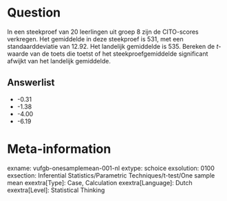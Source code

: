 Question
========
In een steekproef van 20 leerlingen uit groep 8 zijn de CITO-scores verkregen. Het gemiddelde in deze steekproef is 531, met een standaarddeviatie van 12.92. Het landelijk gemiddelde is 535. Bereken de *t*-waarde van de toets die toetst of het steekproefgemiddelde significant afwijkt van het landelijk gemiddelde.

Answerlist
----------
* -0.31
* -1.38
* -4.00
* -6.19

Meta-information
================
exname: vufgb-onesamplemean-001-nl
extype: schoice
exsolution: 0100
exsection: Inferential Statistics/Parametric Techniques/t-test/One sample mean
exextra[Type]: Case, Calculation
exextra[Language]: Dutch
exextra[Level]: Statistical Thinking